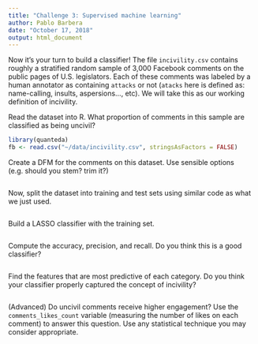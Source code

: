 ```yaml
---
title: "Challenge 3: Supervised machine learning"
author: Pablo Barbera
date: "October 17, 2018"
output: html_document
---
```


Now it's your turn to build a classifier! The file `incivility.csv` contains roughly a stratified random sample of 3,000 Facebook comments on the public pages of U.S. legislators. Each of these comments was labeled by a human annotator as containing `attacks` or not (`atacks` here is defined as: name-calling, insults, aspersions..., etc). We will take this as our working definition of incivility.

Read the dataset into R. What proportion of comments in this sample are classified as being uncivil?

```r
library(quanteda)
fb <- read.csv("~/data/incivility.csv", stringsAsFactors = FALSE)

```

Create a DFM for the comments on this dataset. Use sensible options (e.g. should you stem? trim it?)

```r

```

Now, split the dataset into training and test sets using similar code as what we just used.

```r

```

Build a LASSO classifier with the training set.

```r

```

Compute the accuracy, precision, and recall. Do you think this is a good classifier?

```r


```

Find the features that are most predictive of each category. Do you think your classifier properly captured the concept of incivility?

```r


```

(Advanced) Do uncivil comments receive higher engagement? Use the `comments_likes_count` variable (measuring the number of likes on each comment) to answer this question. Use any statistical technique you may consider appropriate.

```r


```




